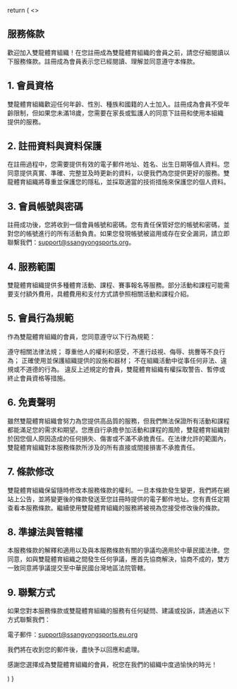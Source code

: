 
  return (
    <>
## 服務條款
歡迎加入雙龍體育組織！在您註冊成為雙龍體育組織的會員之前，請您仔細閱讀以下服務條款。註冊成為會員表示您已經閱讀、理解並同意遵守本條款。

## 1. 會員資格
雙龍體育組織歡迎任何年齡、性別、種族和國籍的人士加入。註冊成為會員不受年齡限制，但如果您未滿18歲，您需要在家長或監護人的同意下註冊和使用本組織提供的服務。

## 2. 註冊資料與資料保護
在註冊過程中，您需要提供有效的電子郵件地址、姓名、出生日期等個人資料。您同意提供真實、準確、完整並及時更新的資料，以便我們為您提供更好的服務。雙龍體育組織將尊重並保護您的隱私，並採取適當的技術措施來保護您的個人資料。

## 3. 會員帳號與密碼
註冊成功後，您將收到一個會員帳號和密碼。您有責任保管好您的帳號和密碼，並對您的帳號進行的所有活動負責。如果您發現帳號被盜用或存在安全漏洞，請立即聯繫我們：support@ssangyongsports.org。

## 4. 服務範圍
雙龍體育組織提供多種體育活動、課程、賽事報名等服務。部分活動和課程可能需要支付額外費用，具體費用和支付方式請參照相關活動和課程介紹。

## 5. 會員行為規範
作為雙龍體育組織的會員，您同意遵守以下行為規範：

遵守相關法律法規；
尊重他人的權利和感受，不進行歧視、侮辱、挑釁等不良行為；
正確使用並保護組織提供的設施和器材；
不在組織活動中從事任何非法、違規或不道德的行為。
違反上述規定的會員，雙龍體育組織有權採取警告、暫停或終止會員資格等措施。

## 6. 免責聲明
雖然雙龍體育組織會努力為您提供高品質的服務，但我們無法保證所有活動和課程都能滿足您的需求和期望。您應自行承擔參加活動和課程的風險，雙龍體育組織對於因您個人原因造成的任何損失、傷害或不滿不承擔責任。在法律允許的範圍內，雙龍體育組織對本服務條款所涉及的所有直接或間接損害不承擔責任。

## 7. 條款修改
雙龍體育組織保留隨時修改本服務條款的權利。一旦本條款發生變更，我們將在網站上公告，並將變更後的條款發送至您註冊時提供的電子郵件地址。您有責任定期查看本服務條款。繼續使用雙龍體育組織的服務將被視為您接受修改後的條款。

## 8. 準據法與管轄權
本服務條款的解釋和適用以及與本服務條款有關的爭議均適用於中華民國法律。您同意，如與雙龍體育組織之間發生任何爭議，應首先協商解決，協商不成的，雙方一致同意將爭議提交至中華民國台灣地區法院管轄。

## 9. 聯繫方式
如果您對本服務條款或雙龍體育組織的服務有任何疑問、建議或投訴，請通過以下方式聯繫我們：

電子郵件：support@ssangyongsports.eu.org

我們將在收到您的郵件後，盡快予以回應和處理。

感謝您選擇成為雙龍體育組織的會員，祝您在我們的組織中度過愉快的時光！
<Head>
        <title>服務條款-雙龍體育</title>
        <meta name="description" content="歡迎加入雙龍體育組織！在您註冊成為雙龍體育組織的會員之前，請您仔細閱讀以下服務條款。註冊成為會員表示您已經閱讀、理解並同意遵守本條款。" />
      </Head>
   </>
  )
}
